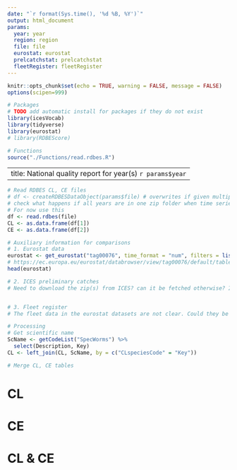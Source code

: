```yaml
---
date: "`r format(Sys.time(), '%d %B, %Y')`"
output: html_document
params:
  year: year
  region: region
  file: file
  eurostat: eurostat
  prelcatchstat: prelcatchstat
  fleetRegister: fleetRegister
---
```


```r
knitr::opts_chunk$set(echo = TRUE, warning = FALSE, message = FALSE)
options(scipen=999)
```

```r
# Packages 
# TODO add automatic install for packages if they do not exist 
library(icesVocab)
library(tidyverse)
library(eurostat)
# library(RDBEScore)
```


```r
# Functions 
source("./Functions/read.rdbes.R")
```

---
title: National quality report for year(s) `r params$year`
---


```r
# Read RDBES CL, CE files 
# df <- createRDBESDataObject(params$file) # overwrites if given multiple zip files with the same tables
# check what happens if all years are in one zip folder when time series are uploaded 
# For now use this 
df <- read.rdbes(file)
CL <- as.data.frame(df[1])
CE <- as.data.frame(df[2])
```

```r
# Auxiliary information for comparisons 
# 1. Eurostat data 
eurostat <- get_eurostat("tag00076", time_format = "num", filters = list(geo = unique(CL$CLlandingCountry)), stringsAsFactors = TRUE) # tag corresponds to catches in all fishing regions by country
# https://ec.europa.eu/eurostat/databrowser/view/tag00076/default/table?lang=en&category=t_fish
head(eurostat)
```

```r
# 2. ICES preliminary catches
# Need to download the zip(s) from ICES? can it be fetched otherwise? I only see 2021 - 2022 prel catch statistics in the ices web 



```

```r
# 3. Fleet register 
# The fleet data in the eurostat datasets are not clear. Could they be used 
```


```r
# Processing 
# Get scientific name
ScName <- getCodeList("SpecWorms") %>%
  select(Description, Key)
CL <- left_join(CL, ScName, by = c("CLspeciesCode" = "Key")) 
```

```r
# Merge CL, CE tables 


```


# CL 

# CE

# CL & CE 
